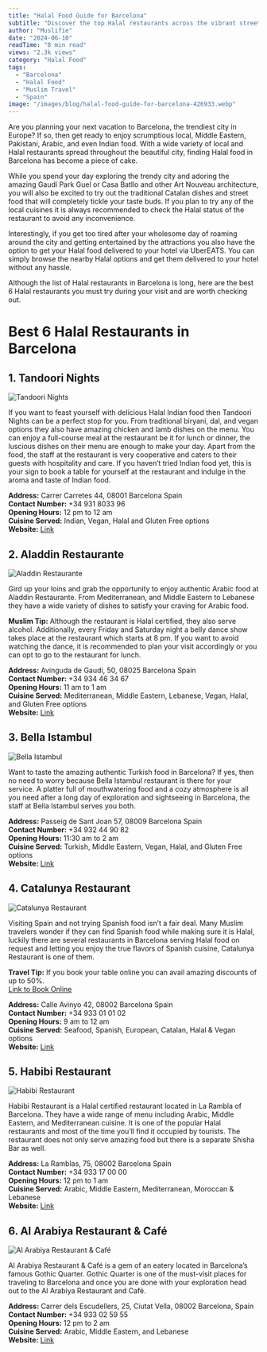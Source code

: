 ```yaml
---
title: "Halal Food Guide for Barcelona"
subtitle: "Discover the top Halal restaurants across the vibrant streets of Barcelona"
author: "Muslifie"
date: "2024-06-10"
readTime: "8 min read"
views: "2.3k views"
category: "Halal Food"
tags:
  - "Barcelona"
  - "Halal Food"
  - "Muslim Travel"
  - "Spain"
image: "/images/blog/halal-food-guide-for-barcelona-426933.webp"
---
```


Are you planning your next vacation to Barcelona, the trendiest city in Europe? If so, then get ready to enjoy scrumptious local, Middle Eastern, Pakistani, Arabic, and even Indian food. With a wide variety of local and Halal restaurants spread throughout the beautiful city, finding Halal food in Barcelona has become a piece of cake.

While you spend your day exploring the trendy city and adoring the amazing Gaudí Park Guel or Casa Batllo and other Art Nouveau architecture, you will also be excited to try out the traditional Catalan dishes and street food that will completely tickle your taste buds. If you plan to try any of the local cuisines it is always recommended to check the Halal status of the restaurant to avoid any inconvenience.

Interestingly, if you get too tired after your wholesome day of roaming around the city and getting entertained by the attractions you also have the option to get your Halal food delivered to your hotel via UberEATS. You can simply browse the nearby Halal options and get them delivered to your hotel without any hassle.

Although the list of Halal restaurants in Barcelona is long, here are the best 6 Halal restaurants you must try during your visit and are worth checking out.

# Best 6 Halal Restaurants in Barcelona

## 1. Tandoori Nights

![Tandoori Nights](/images/blog/pexels-marvin-ozz-1297854-2474661-2_480x480.webp)

If you want to feast yourself with delicious Halal Indian food then Tandoori Nights can be a perfect stop for you. From traditional biryani, dal, and vegan options they also have amazing chicken and lamb dishes on the menu. You can enjoy a full-course meal at the restaurant be it for lunch or dinner, the luscious dishes on their menu are enough to make your day. Apart from the food, the staff at the restaurant is very cooperative and caters to their guests with hospitality and care. If you haven’t tried Indian food yet, this is your sign to book a table for yourself at the restaurant and indulge in the aroma and taste of Indian food.

**Address:** Carrer Carretes 44, 08001 Barcelona Spain  
**Contact Number:** +34 931 8033 96  
**Opening Hours:** 12 pm to 12 am  
**Cuisine Served:** Indian, Vegan, Halal and Gluten Free options  
**Website:** [Link](https://www.tandoorinightsbcn.com/)

## 2. Aladdin Restaurante

![Aladdin Restaurante](/images/blog/pexels-erwin-quintana-917658-7962389_480x480.webp)

Gird up your loins and grab the opportunity to enjoy authentic Arabic food at Aladdin Restaurante. From Mediterranean, and Middle Eastern to Lebanese they have a wide variety of dishes to satisfy your craving for Arabic food.

**Muslim Tip:** Although the restaurant is Halal certified, they also serve alcohol. Additionally, every Friday and Saturday night a belly dance show takes place at the restaurant which starts at 8 pm. If you want to avoid watching the dance, it is recommended to plan your visit accordingly or you can opt to go to the restaurant for lunch.

**Address:** Avinguda de Gaudi, 50, 08025 Barcelona Spain  
**Contact Number:** +34 934 46 34 67  
**Opening Hours:** 11 am to 1 am  
**Cuisine Served:** Mediterranean, Middle Eastern, Lebanese, Vegan, Halal, and Gluten Free options  
**Website:** [Link](https://www.restaurantealaddin.com/)

## 3. Bella Istambul

![Bella Istambul](/images/blog/pexels-enginakyurt-7813738-2_480x480.webp)

Want to taste the amazing authentic Turkish food in Barcelona? If yes, then no need to worry because Bella Istambul restaurant is there for your service. A platter full of mouthwatering food and a cozy atmosphere is all you need after a long day of exploration and sightseeing in Barcelona, the staff at Bella Istambul serves you both.

**Address:** Passeig de Sant Joan 57, 08009 Barcelona Spain  
**Contact Number:** +34 932 44 90 82  
**Opening Hours:** 11:30 am to 2 am  
**Cuisine Served:** Turkish, Middle Eastern, Vegan, Halal, and Gluten Free options  
**Website:** [Link](https://bellaistanbul.cat/)

## 4. Catalunya Restaurant

![Catalunya Restaurant](/images/blog/pexels-roman-odintsov-5903309-2_480x480.webp)

Visiting Spain and not trying Spanish food isn’t a fair deal. Many Muslim travelers wonder if they can find Spanish food while making sure it is Halal, luckily there are several restaurants in Barcelona serving Halal food on request and letting you enjoy the true flavors of Spanish cuisine, Catalunya Restaurant is one of them.

**Travel Tip:** If you book your table online you can avail amazing discounts of up to 50%.  
[Link to Book Online](https://www.tripadvisor.com/Restaurant_Review-g187497-d11982313-Reviews-Catalunya_Restaurant-Barcelona_Catalonia.html)

**Address:** Calle Avinyo 42, 08002 Barcelona Spain  
**Contact Number:** +34 933 01 01 02  
**Opening Hours:** 9 am to 12 am  
**Cuisine Served:** Seafood, Spanish, European, Catalan, Halal & Vegan options  
**Website:** [Link](https://www.facebook.com/profile.php?id=100072311469456)

## 5. Habibi Restaurant

![Habibi Restaurant](/images/blog/pexels-shameel-mukkath-3421394-5191846_480x480.webp)

Habibi Restaurant is a Halal certified restaurant located in La Rambla of Barcelona. They have a wide range of menu including Arabic, Middle Eastern, and Mediterranean cuisine. It is one of the popular Halal restaurants and most of the time you’ll find it occupied by tourists. The restaurant does not only serve amazing food but there is a separate Shisha Bar as well.

**Address:** La Ramblas, 75, 08002 Barcelona Spain  
**Contact Number:** +34 933 17 00 00  
**Opening Hours:** 12 pm to 1 am  
**Cuisine Served:** Arabic, Middle Eastern, Mediterranean, Moroccan & Lebanese  
**Website:** [Link](https://www.facebook.com/profile.php?id=100067623536327)

## 6. Al Arabiya Restaurant & Café

![Al Arabiya Restaurant & Café](/images/blog/pexels-naimbic-1618898-2_480x480.webp)

Al Arabiya Restaurant & Café is a gem of an eatery located in Barcelona’s famous Gothic Quarter. Gothic Quarter is one of the must-visit places for traveling to Barcelona and once you are done with your exploration head out to the Al Arabiya Restaurant and Café.

**Address:** Carrer dels Escudellers, 25, Ciutat Vella, 08002 Barcelona, Spain  
**Contact Number:** +34 933 02 59 55  
**Opening Hours:** 12 pm to 2 am  
**Cuisine Served:** Arabic, Middle Eastern, and Lebanese  
**Website:** [Link](http://cafearabiabarcelona.com/)
